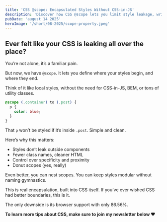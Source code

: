 ```yaml
---
title: 'CSS @scope: Encapsulated Styles Without CSS-in-JS'
description: 'Discover how CSS @scope lets you limit style leakage, write cleaner HTML, and gain true encapsulation—no BEM, utility classes, or CSS-in-JS needed.'
pubDate: 'august 14 2025'
heroImage: '/short/08-2025/scope-property.jpeg'
---
```



<Picture
  src="/short/08-2025/scope-property.jpeg"
  alt="Code example showing CSS @scope restricting paragraph styles"
  width="400"
  height="600"
  style="margin: 2em auto 1em auto; display: block; border: 4px solid var(--border)"
/>

## Ever felt like your CSS is leaking all over the place?

You’re not alone, it’s a familiar pain.

But now, we have `@scope`.
It lets you define where your styles begin, and where they end.

Think of it like local styles, without the need for CSS-in-JS, BEM, or tons of utility classes.

```css
@scope (.container) to (.post) {
  p {
    color: blue;
  }
}
```

That `p` won’t be styled if it’s inside `.post`. Simple and clean.

Here’s why this matters:

- Styles don’t leak outside components
- Fewer class names, cleaner HTML
- Control over specificity and proximity
- Donut scopes (yes, really)

Even better, you can nest scopes.
You can keep styles modular without naming gymnastics.

This is real encapsulation, built into CSS itself.
If you’ve ever wished CSS had better boundaries, this is it.

The only downside is its browser support with only 86.56%.

**To learn more tips about CSS, make sure to join my newsletter below ❤️**
